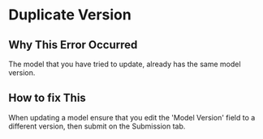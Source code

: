 
# Duplicate Version

## Why This Error Occurred

The model that you have tried to update, already has the same model version.

## How to fix This

When updating a model ensure that you edit the 'Model Version' field to a different version, then submit on the
Submission tab.

